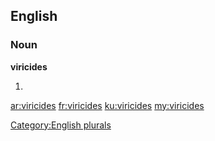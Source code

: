 ==English==

===Noun===
'''viricides'''

# {{plural of|[[viricide]]}}

[[Category:English plurals]]

[[ar:viricides]]
[[fr:viricides]]
[[ku:viricides]]
[[my:viricides]]